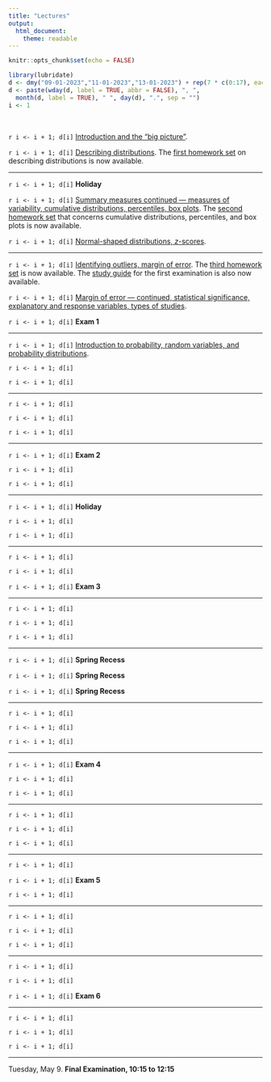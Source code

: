 ```yaml
---
title: "Lectures"
output: 
  html_document: 
    theme: readable
---
```


```r
knitr::opts_chunk$set(echo = FALSE)
```

```r
library(lubridate)
d <- dmy("09-01-2023","11-01-2023","13-01-2023") + rep(7 * c(0:17), each = 3)
d <- paste(wday(d, label = TRUE, abbr = FALSE), ", ", 
  month(d, label = TRUE), " ", day(d), ".", sep = "")
i <- 1
```

&nbsp;

`r i <- i + 1; d[i]` [Introduction and the "big picture"](lecture-01-11-2023.html).

`r i <- i + 1; d[i]` [Describing distributions](lecture-01-13-2023.html). The [first homework set](homework-01.html) on describing distributions is now available. 

***

`r i <- i + 1; d[i]` **Holiday**

`r i <- i + 1; d[i]` [Summary measures continued --- measures of variability, cumulative distributions, percentiles, box plots](lecture-01-18-2023.html). The [second homework set](homework-02.html) that concerns cumulative distributions, percentiles, and box plots is now available.

`r i <- i + 1; d[i]` [Normal-shaped distributions, *z*-scores](lecture-01-20-2023.html).
 
***

`r i <- i + 1; d[i]` [Identifying outliers, margin of error](lecture-01-23-2023.html). The [third homework set](homework-03.html) is now available. The [study guide](e1-studyguide.html) for the first examination is also now available.

`r i <- i + 1; d[i]` [Margin of error --- continued, statistical significance, explanatory and response variables, types of studies](lecture-01-25-2023.html).

`r i <- i + 1; d[i]` **Exam 1**
 
***

`r i <- i + 1; d[i]` [Introduction to probability, random variables, and probability distributions](lecture-01-30-2023.html).

`r i <- i + 1; d[i]` 

`r i <- i + 1; d[i]` 
 
***

`r i <- i + 1; d[i]` 

`r i <- i + 1; d[i]` 

`r i <- i + 1; d[i]` 
 
***

`r i <- i + 1; d[i]` **Exam 2**

`r i <- i + 1; d[i]` 

`r i <- i + 1; d[i]` 
 
***

`r i <- i + 1; d[i]` **Holiday**

`r i <- i + 1; d[i]` 

`r i <- i + 1; d[i]` 
 
***

`r i <- i + 1; d[i]` 

`r i <- i + 1; d[i]` 

`r i <- i + 1; d[i]` **Exam 3**
 
***

`r i <- i + 1; d[i]` 

`r i <- i + 1; d[i]` 

`r i <- i + 1; d[i]` 
 
***

`r i <- i + 1; d[i]` **Spring Recess**

`r i <- i + 1; d[i]` **Spring Recess**

`r i <- i + 1; d[i]` **Spring Recess**
 
***

`r i <- i + 1; d[i]` 

`r i <- i + 1; d[i]`  

`r i <- i + 1; d[i]` 
 
***

`r i <- i + 1; d[i]` **Exam 4**

`r i <- i + 1; d[i]` 

`r i <- i + 1; d[i]` 
 
***

`r i <- i + 1; d[i]` 

`r i <- i + 1; d[i]` 
 
`r i <- i + 1; d[i]` 
 
***

`r i <- i + 1; d[i]` 

`r i <- i + 1; d[i]` **Exam 5**

`r i <- i + 1; d[i]` 
 
***

`r i <- i + 1; d[i]` 

`r i <- i + 1; d[i]` 

`r i <- i + 1; d[i]` 
 
***

`r i <- i + 1; d[i]` 

`r i <- i + 1; d[i]` 

`r i <- i + 1; d[i]` **Exam 6**
 
***

`r i <- i + 1; d[i]` 

`r i <- i + 1; d[i]` 

`r i <- i + 1; d[i]`

*** 

Tuesday, May 9. **Final Examination, 10:15 to 12:15**
